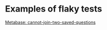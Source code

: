 # Examples of flaky tests

[Metabase: cannot-join-two-saved-questions](/learn-more/examples-of-flaky-tests/metabase-cannot-join-two-saved-questions)

